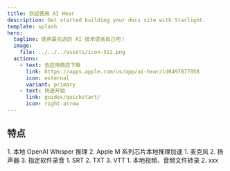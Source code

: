 ```yaml
---
title: 欢迎使用 AI Hear
description: Get started building your docs site with Starlight.
template: splash
hero:
  tagline: 使用最先进的 AI 技术提高自己吧！
  image:
    file: ../../../assets/icon-512.png
  actions:
    - text: 去应用商店下载
      link: https://apps.apple.com/us/app/ai-hear/id6497877058
      icon: external
      variant: primary
    - text: 快速开始
      link: guides/quickstart/
      icon: right-arrow
---
```



## 特点

<CardGrid stagger>
	<Card title="实时语音识别" icon="pencil">
	1. 本地 OpenAI Whisper 推理
	2. Apple M 系列芯片本地推理加速
	</Card>
	<Card title="录音" icon="add-document">
	1. 麦克风
	2. 扬声器
	3. 指定软件录音
	</Card>
	<Card title="文本、字幕导出" icon="setting">
	1. SRT
	2. TXT
	3. VTT
	</Card>
	<Card title="更多内容" icon="open-book">
	1. 本地视频、音频文件转录
	2. xxx
	</Card>
</CardGrid>
